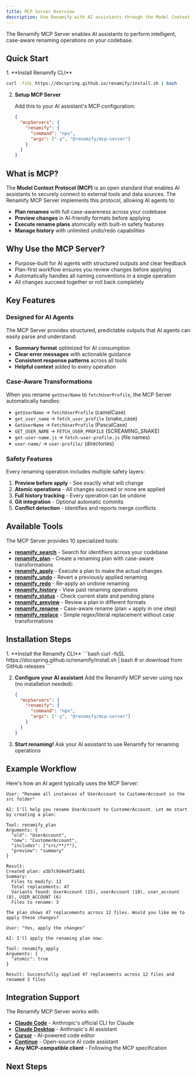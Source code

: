 ```yaml
---
title: MCP Server Overview
description: Use Renamify with AI assistants through the Model Context Protocol
---
```



The Renamify MCP Server enables AI assistants to perform intelligent, case-aware
renaming operations on your codebase.

## Quick Start

<Steps>
1. **Install Renamify CLI**

```bash
curl -fsSL https://docspring.github.io/renamify/install.sh | bash
```

2. **Setup MCP Server**

   Add this to your AI assistant's MCP configuration:

   ```json
   {
     "mcpServers": {
       "renamify": {
         "command": "npx",
         "args": ["-y", "@renamify/mcp-server"]
       }
     }
   }
   ```

   </Steps>

## What is MCP?

The **Model Context Protocol (MCP)** is an open standard that enables AI
assistants to securely connect to external tools and data sources. The Renamify
MCP Server implements this protocol, allowing AI agents to:

- **Plan renames** with full case-awareness across your codebase
- **Preview changes** in AI-friendly formats before applying
- **Execute rename plans** atomically with built-in safety features
- **Manage history** with unlimited undo/redo capabilities

## Why Use the MCP Server?

- Purpose-built for AI agents with structured outputs and clear feedback
- Plan-first workflow ensures you review changes before applying
- Automatically handles all naming conventions in a single operation
- All changes succeed together or roll back completely

## Key Features

### Designed for AI Agents

The MCP Server provides structured, predictable outputs that AI agents can
easily parse and understand:

- **Summary format** optimized for AI consumption
- **Clear error messages** with actionable guidance
- **Consistent response patterns** across all tools
- **Helpful context** added to every operation

### Case-Aware Transformations

When you rename `getUserName` to `fetchUserProfile`, the MCP Server
automatically handles:

- `getUserName` → `fetchUserProfile` (camelCase)
- `get_user_name` → `fetch_user_profile` (snake_case)
- `GetUserName` → `FetchUserProfile` (PascalCase)
- `GET_USER_NAME` → `FETCH_USER_PROFILE` (SCREAMING_SNAKE)
- `get-user-name.js` → `fetch-user-profile.js` (file names)
- `user-name/` → `user-profile/` (directories)

### Safety Features

Every renaming operation includes multiple safety layers:

1. **Preview before apply** - See exactly what will change
2. **Atomic operations** - All changes succeed or none are applied
3. **Full history tracking** - Every operation can be undone
4. **Git integration** - Optional automatic commits
5. **Conflict detection** - Identifies and reports merge conflicts

## Available Tools

The MCP Server provides 10 specialized tools:

- [**renamify_search**](/renamify/mcp/tools#renamify_search) - Search for
  identifiers across your codebase
- [**renamify_plan**](/renamify/mcp/tools#renamify_plan) - Create a renaming
  plan with case-aware transformations
- [**renamify_apply**](/renamify/mcp/tools#renamify_apply) - Execute a plan to
  make the actual changes
- [**renamify_undo**](/renamify/mcp/tools#renamify_undo) - Revert a previously
  applied renaming
- [**renamify_redo**](/renamify/mcp/tools#renamify_redo) - Re-apply an undone
  renaming
- [**renamify_history**](/renamify/mcp/tools#renamify_history) - View past
  renaming operations
- [**renamify_status**](/renamify/mcp/tools#renamify_status) - Check current
  state and pending plans
- [**renamify_preview**](/renamify/mcp/tools#renamify_preview) - Review a plan
  in different formats
- [**renamify_rename**](/renamify/mcp/tools#renamify_rename) - Case-aware rename
  (plan + apply in one step)
- [**renamify_replace**](/renamify/mcp/tools#renamify_replace) - Simple
  regex/literal replacement without case transformations

## Installation Steps

<Steps>
1. **Install the Renamify CLI**
   ```bash
   curl -fsSL https://docspring.github.io/renamify/install.sh | bash
   # or download from GitHub releases
   ```

2. **Configure your AI assistant** Add the Renamify MCP server using npx (no
   installation needed):

   ```json
   {
     "mcpServers": {
       "renamify": {
         "command": "npx",
         "args": ["-y", "@renamify/mcp-server"]
       }
     }
   }
   ```

3. **Start renaming!** Ask your AI assistant to use Renamify for renaming
   operations
   </Steps>

## Example Workflow

Here's how an AI agent typically uses the MCP Server:

```
User: "Rename all instances of UserAccount to CustomerAccount in the src folder"

AI: I'll help you rename UserAccount to CustomerAccount. Let me start by creating a plan:

Tool: renamify_plan
Arguments: {
  "old": "UserAccount",
  "new": "CustomerAccount",
  "includes": ["src/**/*"],
  "preview": "summary"
}

Result:
Created plan: a3b7c9d4e8f2a6b1
Summary:
  Files to modify: 12
  Total replacements: 47
  Variants found: UserAccount (15), userAccount (18), user_account (8), USER_ACCOUNT (6)
  Files to rename: 3

The plan shows 47 replacements across 12 files. Would you like me to apply these changes?

User: "Yes, apply the changes"

AI: I'll apply the renaming plan now:

Tool: renamify_apply
Arguments: {
  "atomic": true
}

Result: Successfully applied 47 replacements across 12 files and renamed 3 files
```

## Integration Support

The Renamify MCP Server works with:

- **[Claude Code](https://claude.ai/code)** - Anthropic's official CLI for
  Claude
- **[Claude Desktop](https://claude.ai)** - Anthropic's AI assistant
- **[Cursor](https://cursor.sh)** - AI-powered code editor
- **[Continue](https://continue.dev)** - Open-source AI code assistant
- **Any MCP-compatible client** - Following the MCP specification

## Next Steps

<LinkCard
  title="Installation Guide"
  href="/renamify/mcp/installation"
  description="Step-by-step setup instructions for different platforms"
/>

<LinkCard
  title="Configuration"
  href="/renamify/mcp/configuration"
  description="Configure the MCP Server for your environment"
/>

<LinkCard
  title="Tools Reference"
  href="/renamify/mcp/tools"
  description="Detailed documentation for each MCP tool"
/>

<LinkCard
  title="Usage Examples"
  href="/renamify/mcp/examples"
  description="Real-world renaming scenarios and patterns"
/>
